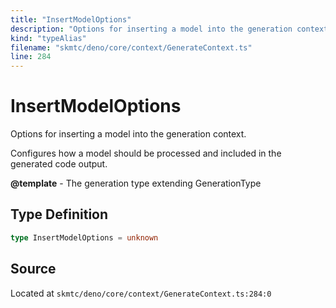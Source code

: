 ```yaml
---
title: "InsertModelOptions"
description: "Options for inserting a model into the generation context."
kind: "typeAlias"
filename: "skmtc/deno/core/context/GenerateContext.ts"
line: 284
---
```


# InsertModelOptions

Options for inserting a model into the generation context.

Configures how a model should be processed and included in
the generated code output.


**@template** - The generation type extending GenerationType

## Type Definition

```typescript
type InsertModelOptions = unknown
```

## Source

Located at `skmtc/deno/core/context/GenerateContext.ts:284:0`
